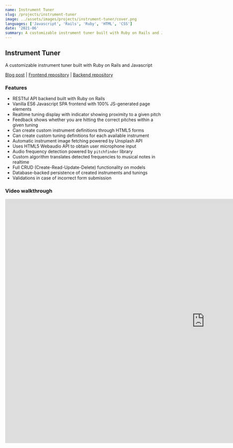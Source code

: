 ```yaml
---
name: Instrument Tuner
slug: /projects/instrument-tuner
image: ../assets/images/projects/instrument-tuner/cover.png
languages: ['Javascript', 'Rails', 'Ruby', 'HTML', 'CSS']
date: '2021-06'
summary: A customizable instrument tuner built with Ruby on Rails and Javascript
---
```


## Instrument Tuner

A customizable instrument tuner built with Ruby on Rails and Javascript

[Blog post](/posts/getting-in-tune-with-rails-and-js) | [Frontend repository](https://github.com/ghemsley/instrument-tuner-frontend) | [Backend repository](https://github.com/ghemsley/instrument-tuner-backend)

### Features

- RESTful API backend built with Ruby on Rails
- Vanilla ES6 Javascript SPA frontend with 100% JS-generated page elements
- Realtime tuning display with indicator showing proximity to a given pitch
- Feedback shows whether you are hitting the correct pitches within a given tuning
- Can create custom instrument definitions through HTML5 forms
- Can create custom tuning definitions for each available instrument
- Automatic instrument image fetching powered by Unsplash API
- Uses HTML5 Webaudio API to obtain user microphone input
- Audio frequency detection powered by `pitchfinder` library
- Custom algorithm translates detected frequencies to musical notes in realtime
- Full CRUD (Create-Read-Update-Delete) functionality on models
- Database-backed persistence of created instruments and tunings
- Validations in case of incorrect form submission

### Video walkthrough

<div className='youtube-wrapper'>
  <iframe
    width='1280'
    height='784'
    src='https://www.youtube.com/embed/TP4heLkpbTQ'
    title='YouTube video player'
    frameborder='0'
    allow='accelerometer; autoplay; clipboard-write; encrypted-media; gyroscope; picture-in-picture'
    allowfullscreen></iframe>
</div>
